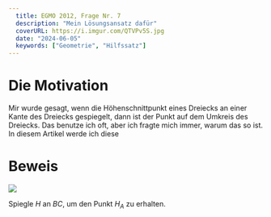 ```yaml
---
  title: EGMO 2012, Frage Nr. 7
  description: "Mein Lösungsansatz dafür"
  coverURL: https://i.imgur.com/QTVPv5S.jpg
  date: "2024-06-05"
  keywords: ["Geometrie", "Hilfssatz"]
---
```



# Die Motivation

Mir wurde gesagt, wenn die Höhenschnittpunkt eines Dreiecks an einer Kante des Dreiecks gespiegelt, dann ist der Punkt auf dem Umkreis des Dreiecks. Das benutze ich oft, aber ich fragte mich immer, warum das so ist. In diesem Artikel werde ich diese

# Beweis

<Img height={800} width={1200} src="https://i.imgur.com/QTVPv5S.jpg" />

Spiegle $H$ an $BC$, um den Punkt $H_A$ zu erhalten.
